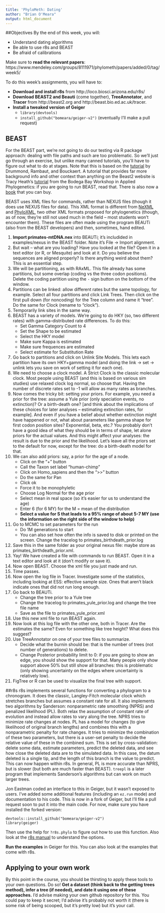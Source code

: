 ```yaml
---
title: 'PhyloMeth: Dating'
author: "Brian O'Meara"
output: html_document
---
```


##Objectives
By the end of this week, you will:

* Understand dating algorithms
* Be able to use r8s and BEAST
* Be afraid of calibrations

Make sure to **read the relevant papers**: https://www.mendeley.com/groups/8111971/phylometh/papers/added/0/tag/week5/    

To do this week's assignments, you will have to:

* **Download and install r8s** from http://loco.biosci.arizona.edu/r8s/ 
* **Download BEAST2 and Beauti** (come together), **TreeAnnotator**, and **Tracer** from http://beast2.org and http://beast.bio.ed.ac.uk/tracer.
* **Install a tweaked version of Geiger**
    - `library(devtools)`
    - `install_github("bomeara/geiger-v2")` (eventually I'll make a pull request)
 
## BEAST 
For the BEAST part, we're not going to do our testing via R package approach: dealing with file paths and such are too problematic. So we'll just go through an exercise, but unlike many canned tutorials, you'll have to figure out what to do at stages. Note that this is based on the [tutorial](https://github.com/CompEvol/beast2/blob/master/doc/tutorials/DivergenceDating/DivergenceDatingTutorialv2.0.3.pdf?raw=true) by Drummond, Rambaut, and Bouckaert. A tutorial that provides far more background info and other context than anything on the Beast2 website is Tracy Heath's [tutorial](http://phyloworks.org/workshops/DivTime_BEAST2_tutorial_FBD.pdf) from the Bodega Bay Workshop in Applied Phylogenetics: if you are going to run BEAST, read that. There is also now a [book](http://beast2.org/book/) that you can buy.

BEAST uses XML files for commands, rather than NEXUS files (though it does use NEXUS files for data). This XML format is different from [NeXML](http://www.nexml.org) and [PhyloXML](http://www.phyloxml.org), two other XML formats proposed for phylogenetics (though, as of now, they're still not used much in the field -- most students won't encounter them). These files are often made using the program BEAUTi (also from the BEAST developers) and then, sometimes, hand edited. 

1. **Import primates-mtDNA.nex** into BEAUTi; it's includided in examples/nexus in the BEAST folder. Note it's File -> Import alignment.
2. But wait -- what are you loading? Have you looked at the file? Open it in a text editor (or R, or Mesquite) and look at it. Do you believe the sequences are aligned properly? Is there anything weird about them? This is an essential step.
3. We will be partitioning, as with RAxML. This file already has some partitions, but some overlap (coding vs the three codon positions). Delete the coding partition using the `-` sign button on the bottom of the window.
4. Partitions can be linked: allow different rates but the same topology, for example. Select all four partitions and click Link Trees. Then click on the first pull down (for noncoding) for the Tree column and name it "tree". Do the same for Clock (rename to "clock").
5. Temporarily link sites in the same way.
6. BEAST has a variety of models. We're going to do HKY (so, two different rates) with gamma-distributed rate differences. To do this:
    + Set Gamma Category Count to 4
    + Set the Shape to be estimated
    + Select the HKY model
    + Make sure Kappa is estimated
    + Make sure frequences are estimated
    + Select estimate for Substitution Rate
7. Go back to partitions and click on Unlink Site Models. This lets each partition have its own HKY+gamma model (and doing the link -> set -> unlink lets you save on work of setting it for each one).
8. We need to choose a clock model. A Strict Clock is the classic molecular clock. Most people using BEAST (and this is based on various sim studies) use relaxed clock log normal, so choose that. Having the number of discrete rates set to -1 will allow as many rates as branches.
9. Now comes the tricky bit: setting your priors. For example, you need a prior for the tree: assume a Yule prior (only speciation events, no extinction)? Or a birth-death one? [and think about the implications of these choices for later analyses -- estimating extinction rates, for example]. And even if you have a belief about whether extinction might have happened or not, what about parameters like gamma shape for first codon position sites? Exponential, beta, etc.? You probably don't have a good idea of what they should be in terms of shape, let alone priors for the actual values. And this might affect your analyses: the result is due to the prior and the likelihood. Let's leave all the priors set to the default for now, except for the tree: do a birth-death model for that.
10. We can also add priors: say, a prior for the age of a node.
    + Click on the "+" button
    + Call the Taxon set label "human-chimp"
    + Click on Homo_sapiens and then the ">>" button
    + Do the same for Pan
    + Click ok
    + Force it to be monophyletic
    + Choose Log Normal for the age prior
    + Select mean in real space (so it's easier for us to understand the age)
    + Enter 6 (for 6 MY) for the M = mean of the distribution
    + **Select a value for S that leads to a 95% range of about 5-7 MY (use the information on the right side of the window to help)**
11. Go to MCMC to set parameters for the run
    + Do 1M generations to start
    + You can also set how often the info is saved to disk or printed on the screen. Change the tracelog to primates_birthdeath_prior.log
12. Save this in the same folder as your original nexus file: maybe store as primates_birthdeath_prior.xml.
13. Yay! We have created a file with commands to run BEAST. Open it in a text editor and look at it (don't modify or save it).
14. Now open BEAST. Choose the xml file you just made and run.
15. Time passes.
16. Now open the log file in Tracer. Investigate some of the statistics, including looking at ESS: effective sample size. Ones that aren't black indicate ones that did not run long enough.
17. Go back to BEAUTi. 
    + Change the tree prior to a Yule tree
    + Change the tracelog to primates_yule_prior.log and change the tree file name
    + Save as the file to primates_yule_prior.xml
18. Use this new xml file to run BEAST again.
19. Now look at this log file with the other one, both in Tracer. Are the estimates the same? Even for something like tree height? What does this suggest?
20. Use TreeAnnotator on one of your tree files to summarize.
    + Decide what the burnin should be: that is the number of trees (not number of generations) to delete.
    + Change Posterior probability limit to 0: if you are going to show an edge, you should show the support for that. Many people only show support above 50% but still show all branches: this is problematic (only showing uncertainty on the edges where uncertainty is relatively low).
21. FigTree or R can be used to visualize the final tree with support.


##r8s
r8s implements several functions for converting a phylogram to a chronogram. It does the classic, Langley-Fitch molecular clock which stretches branches but assumes a constant rate for all. It also implements two algorithms by Sanderson: nonparametric rate smoothing (NPRS) and penalized likelihood (PL). Both relax the assumption of constant rate of evolution and instead allow rates to vary along the tree. NPRS tries to minimize rate changes at nodes. PL has a model for changes (to give likelihood of original branch lengths) and combines this with a nonparametric penalty for rate changes. It tries to minimize the combination of these two parameters, but there is a user-set penalty to decide the relative value of these in the combined sum. This is set by cross-validation: delete some data, estimate parameters, predict the deleted data, and see how close the deleted data are to the simulated data. In this case, the datum deleted is a single tip, and the length of this branch is the value to predict. This can now happen within r8s. In general, PL is more accurate than NPRS, but is slower (but both are much faster than BEAST). `treepl` is a later program that implements Sanderson's algorithms but can work on much larger trees.

Jon Eastman coded an interface to this in Geiger, but it wasn't exposed to users. I've added some additional features (including an `ez.run` mode) and documentation to his code. This is now in a fork of Geiger, but I'll file a pull request soon to put it into the main code. For now, make sure you have installed the forked version:

```
devtools::install_github("bomeara/geiger-v2")
library(geiger)
```

Then use the help for `?r8s.phylo` to figure out how to use this function. Also look at the [r8s manual](http://loco.biosci.arizona.edu/r8s/r8s1.7.manual.pdf) to understand the options.

**Run the examples** in Geiger for this. You can also look at the examples that come with r8s.

## Applying to your own work

By this point in the course, you should be thirsting to apply these tools to your own questions. Do so! **Get a dataset (think back to the getting trees method), infer a tree (if needed), and date it using one of these approaches.** I'd advise making your own github repository for this. You could pay to keep it secret; I'd advise it's probably not worth it (there is some risk of being scooped, but it's pretty low) but it's your call. 


